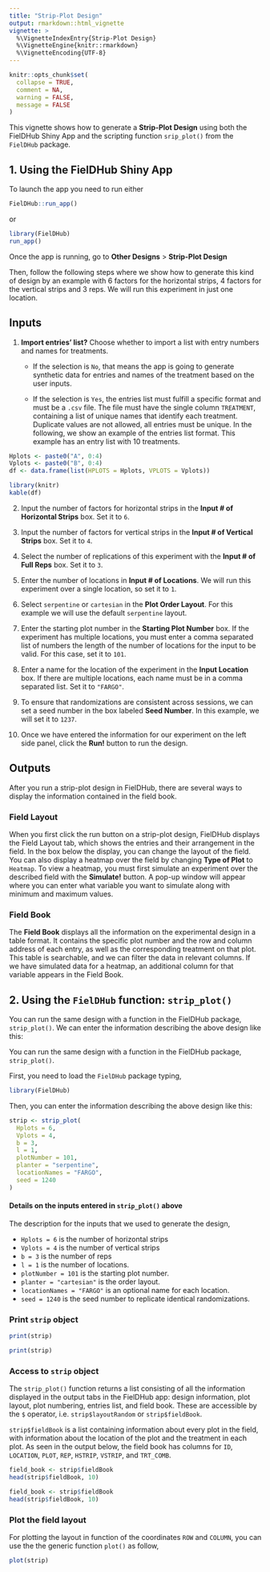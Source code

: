 ```yaml
---
title: "Strip-Plot Design"
output: rmarkdown::html_vignette
vignette: >
  %\VignetteIndexEntry{Strip-Plot Design}
  %\VignetteEngine{knitr::rmarkdown}
  %\VignetteEncoding{UTF-8}
---
```


```r
knitr::opts_chunk$set(
  collapse = TRUE,
  comment = NA,
  warning = FALSE, 
  message = FALSE
)
```

This vignette shows how to generate a **Strip-Plot Design** using both the FielDHub Shiny App and the scripting function `srip_plot()` from the `FielDHub` package.

## 1. Using the FielDHub Shiny App

To launch the app you need to run either

```r
FielDHub::run_app()
```

or

```r
library(FielDHub)
run_app()
```

Once the app is running, go to **Other Designs** > **Strip-Plot Design**

Then, follow the following steps where we show how to generate this kind of design by an example with 6 factors for the horizontal strips, 4 factors for the vertical strips and  3 reps. We will run this experiment in just one location.

## Inputs

1. **Import entries' list?** Choose whether to import a list with entry numbers and names for treatments.
    * If the selection is `No`, that means the app is going to generate synthetic data for entries and names of the treatment based on the user inputs.

    * If the selection is `Yes`, the entries list must fulfill a specific format and must be a `.csv` file. The file must have the single column `TREATMENT`, containing a list of unique names that identify each treatment. Duplicate values are not allowed, all entries must be unique. In the following, we show an example of the entries list format. This example has an entry list with 10 treatments. 

```r
Hplots <- paste0("A", 0:4)
Vplots <- paste0("B", 0:4)
df <- data.frame(list(HPLOTS = Hplots, VPLOTS = Vplots)) 
```


```r
library(knitr)
kable(df)
```

2. Input the number of factors for horizontal strips in the **Input # of Horizontal Strips** box. Set it to `6`.

3. Input the number of factors for vertical strips in the **Input # of Vertical Strips** box. Set it to `4`.

3. Select the number of replications of this experiment with the **Input # of Full Reps** box. Set it to `3`.

4. Enter the number of locations in **Input # of Locations**. We will run this experiment over a single location, so set it to `1`.

5. Select `serpentine` or `cartesian` in the **Plot Order Layout**. For this example we will use the default `serpentine` layout.

6. Enter the starting plot number in the **Starting Plot Number** box. If the experiment has multiple locations, you must enter a comma separated list of numbers the length of the number of locations for the input to be valid. For this case, set it to `101`.

7. Enter a name for the location of the experiment in the **Input Location** box. If there are multiple locations, each name must be in a comma separated list. Set it to `"FARGO"`.

8. To ensure that randomizations are consistent across sessions, we can set a seed number in the box labeled **Seed Number**. In this example, we will set it to `1237`. 

9. Once we have entered the information for our experiment on the left side panel, click the **Run!** button to run the design.  

## Outputs

After you run a strip-plot design in FielDHub, there are several ways to display the information contained in the field book. 

### Field Layout

When you first click the run button on a strip-plot design, FielDHub displays the Field Layout tab, which shows the entries and their arrangement in the field. In the box below the display, you can change the layout of the field. 
You can also display a heatmap over the field by changing **Type of Plot** to `Heatmap`. To view a heatmap, you must first simulate an experiment over the described field with the **Simulate!** button. A pop-up window will appear where you can enter what variable you want to simulate along with minimum and maximum values. 

### Field Book

The **Field Book** displays all the information on the experimental design in a table format. It contains the specific plot number and the row and column address of each entry, as well as the corresponding treatment on that plot. This table is searchable, and we can filter the data in relevant columns. If we have simulated data for a heatmap, an additional column for that variable appears in the Field Book. 

## 2. Using the `FielDHub` function: `strip_plot()`

You can run the same design with a function in the FielDHub package, `strip_plot()`. We can enter the information describing the above design like this:


You can run the same design with a function in the FielDHub package, `strip_plot()`.

First, you need to load the `FielDHub` package typing,

```r
library(FielDHub)
```

Then, you can enter the information describing the above design like this:

```r
strip <- strip_plot(
  Hplots = 6,
  Vplots = 4, 
  b = 3,
  l = 1,  
  plotNumber = 101, 
  planter = "serpentine",
  locationNames = "FARGO",
  seed = 1240
)
```

#### Details on the inputs entered in `strip_plot()` above

The description for the inputs that we used to generate the design,

*   `Hplots = 6` is the number of horizontal strips
*   `Vplots = 4` is the number of vertical strips
*   `b = 3` is the number of reps
*   `l = 1` is the number of locations.
*   `plotNumber = 101` is the starting plot number.
*   `planter = "cartesian"` is the order layout.
*   `locationNames = "FARGO"` is an optional name for each location.
*   `seed = 1240` is the seed number to replicate identical randomizations.

### Print `strip` object

```r
print(strip)
```

```r
print(strip)
```

### Access to `strip` object

The `strip_plot()` function returns a list consisting of all the information displayed in the output tabs in the FielDHub app: design information, plot layout, plot numbering, entries list, and field book. These are accessible by the `$` operator, i.e. `strip$layoutRandom` or `strip$fieldBook`. 

`strip$fieldBook` is a list containing information about every plot in the field, with information about the location of the plot and the treatment in each plot. As seen in the output below, the field book has columns for `ID`, `LOCATION`, `PLOT`, `REP`, `HSTRIP`, `VSTRIP`, and `TRT_COMB`.


```r
field_book <- strip$fieldBook
head(strip$fieldBook, 10)
```

```r
field_book <- strip$fieldBook
head(strip$fieldBook, 10)
```

### Plot the field layout

For plotting the layout in function of the coordinates `ROW` and `COLUMN`, you can use the the generic function `plot()` as follow,

```r
plot(strip)
```

<br>
<br>
<br>
